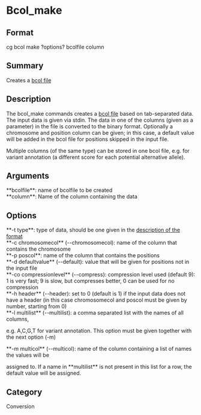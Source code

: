 = Bcol_make =

== Format ==
cg bcol make ?options? bcolfile column

== Summary ==
Creates a [[format_bcol|bcol file]]

== Description ==
The bcol_make commands creates a [[format_bcol|bcol file]] based on tab-separated data.
The input data is given via stdin. The data in one of the columns (given as a parameter)
in the file is converted to the binary format. 
Optionally a chromosome and position column can be given; in this case, a
default value will be added in the bcol file for positions skipped in the
input file.

Multiple columns (of the same type) can be stored in one bcol file, e.g. for
variant annotation (a different score for each potential alternative allele).

== Arguments ==
; **bcolfile**: name of bcolfile to be created
; **column**: Name of the column containing the data

== Options ==
; **-t type**: type of data, should be one given in the [[format_bcol|description of the format]]
; **-c chromosomecol** (--chromosomecol): name of the column that contains the chromosome
; **-p poscol**: name of the column that contains the positions
; **-d defaultvalue** (--default): value that will be given for positions not in the input file
; **-co compressionlevel** (--compress): compression level used (default 9): 1 is very fast; 9 is slow, but compresses better, 0 can be used for no compression
; **-h header** (--header): set to 0 (default is 1) if the input data does not have a header (in this case chromosomecol and poscol must be given by number, starting from 0)
; **-l multilist** (--multilist): a comma separated list with the names of all columns, 
e.g. A,C,G,T for variant annotation. This option must be given together with the next option (-m)
; **-m multicol** (--multicol): name of the column containing a list of names the values will be
assigned to. If a name in **multilist** is not present in this list for a row, the
default value will be assigned.

== Category ==
Conversion
